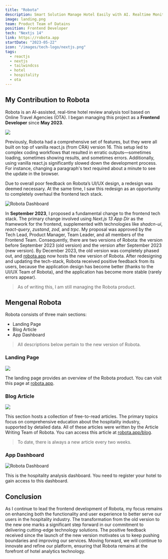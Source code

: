```yaml
---
title: "Robota"
description: Smart Solution Manage Hotel Easily with AI. Realtime Monitoring of Competitor Prices. Respond to Guest Reviews Quickly.
image: landing.png
team: Product Team of Datains
position: Frontend Developer
tech: "Nextjs 14"
link: https://robota.app
startDate: "2023-05-22"
icon: "/images/tech-logo/nextjs.png"
tags:
  - reactjs
  - nextjs
  - tailwindcss
  - hotel
  - hospitality
  - ota
---
```


## My Contribution to Robota

Robota is an AI-assisted, real-time hotel review analysis tool based on Online Travel Agencies (OTA). I began managing this project as a **Frontend Developer** since **May 2023**.

<Image
  src="old-dashboard.png"
  full
  caption="Old version of Robota Dashboard"
/>

Previously, Robota had a comprehensive set of features, but they were all built on top of vanilla react.js (from CRA) version 16. This setup led to complex coding workflows that resulted in erratic outputs—sometimes loading, sometimes showing results, and sometimes errors. Additionally, using vanilla react.js significantly slowed down the development process. For instance, changing a paragraph's text required about a minute to see the update in the browser.

Due to overall poor feedback on Robota’s UI/UX design, a redesign was deemed necessary. At the same time, I saw this redesign as an opportunity to completely overhaul the frontend tech stack.

<Image
  src="dashboard.png"
  alt="Robota Dashboard"
  full
  caption="New version of Robota Dashboard"
/>

In **September 2023**, I proposed a fundamental change to the frontend tech stack. The primary change involved using _Next.js 13 App Dir_ as the framework for the frontend, supplemented with technologies like _shadcn-ui_, _react-query_, _zustand_, _zod_, and _trpc_. My proposal was approved by the Tech Lead, Product Manager, Team Leader, and all members of the Frontend Team. Consequently, there are two versions of Robota: the version before September 2023 (old version) and the version after September 2023 (new version). By December 2023, the old version was completely phased out, and [robota.app](https://robota.app) now hosts the new version of Robota. After redesigning and updating the tech-stack, Robota received positive feedback from its users, because the application design has become better (thanks to the UI/UX Team of Robota), and the application has become more stable (rarely errors appear).

> As of writing this, I am still managing the Robota product.

## Mengenal Robota

Robota consists of three main sections:

- Landing Page
- Blog Article
- App Dashboard

> All descriptions below pertain to the new version of Robota.

### Landing Page

<Image
  src="landing.png"
  full
  caption="Landing Page of Robota"
/>

The landing page provides an overview of the Robota product. You can visit this page at [robota.app](https://robota.app).

### Blog Article

<Image
  src="blog.png"
  full
  caption="Blog"
/>

This section hosts a collection of free-to-read articles. The primary topics focus on comprehensive education about the hospitality industry, supported by detailed data. All of these articles were written by the Article Writing Team of Robota. You can access this article at [robota.app/blog](https://robota.app/blog).

> To date, there is always a new article every two weeks.

### App Dashboard

<Image
  src="dashboard.png"
  alt="Robota Dashboard"
  full
  caption="App Dashboard of Robota"
/>

This is the hospitality analysis dashboard. You need to register your hotel to gain access to this dashboard.

## Conclusion

As I continue to lead the frontend development of Robota, my focus remains on enhancing both the functionality and user experience to better serve our users in the hospitality industry. The transformation from the old version to the new one marks a significant step forward in our commitment to delivering cutting-edge technology solutions. The positive feedback received since the launch of the new version motivates us to keep pushing boundaries and improving our services. Moving forward, we will continue to innovate and refine our platform, ensuring that Robota remains at the forefront of hotel analytics technology.

